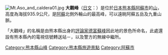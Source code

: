 {{Coord|32|59|47|N|131|04|02|E|display=title}}
{{Location map | Japan
| lat_deg = 32 | lat_min = 59 | lat_sec = 47 | lat_dir = N
| lon_deg = 131 | lon_min = 04 | lon_sec = 02 | lon_dir = E 
| label = 大觀峰的位置
| position = bottom
| mark = Map pointer.svg
| marksize = 6
| width = 350
| float = right
| caption = 大觀峰的位置
| alt = 大觀峰的位置
}}
[[File:Mt.Aso_and_caldera01.jpg|thumb]]
'''大觀峰'''（[[日文|日文]]：'''{{lang|ja|大観峰}}'''）是位於[[日本|日本]][[熊本縣|熊本縣]][[阿蘇市|阿蘇市]]的[[山|山]]，高度為海拔935.9公尺，是[[阿蘇山|阿蘇]]北側外輪山的最高峰，可以遠眺阿蘇五岳及九重山脈。

「大觀峰」的名稱是由熊本縣出身的[[評論家|評論家]][[德富蘇峰|德富蘇峰]]因此地的景色所命名，此處還設有熊本縣內的電視信號轉送站－{{tsl|ja|阿蘇北中継局|阿蘇北中繼局}}，以及警方的無線中繼所。

{{DEFAULTSORT:Daikanbo}}

[[Category:熊本縣山峰|Category:熊本縣山峰]]
[[Category:熊本縣旅遊景點|Category:熊本縣旅遊景點]]
[[Category:阿蘇市|Category:阿蘇市]]
